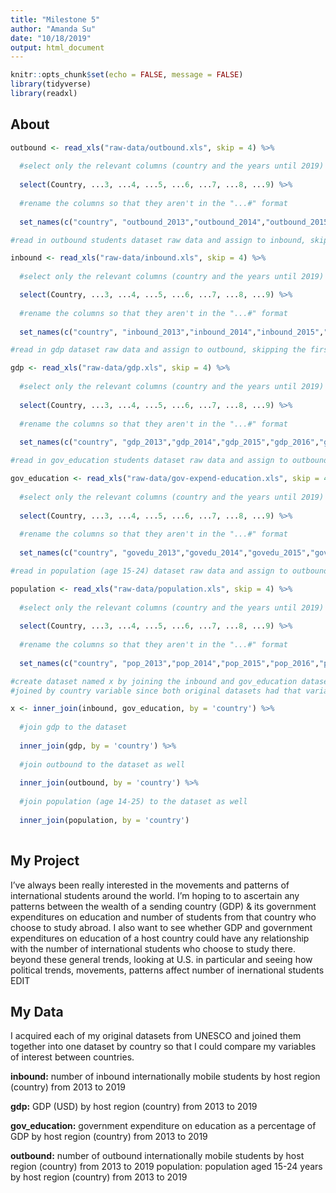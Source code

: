 ```yaml
---
title: "Milestone 5"
author: "Amanda Su"
date: "10/18/2019"
output: html_document
---
```


```r
knitr::opts_chunk$set(echo = FALSE, message = FALSE)
library(tidyverse)
library(readxl)
```

## About
```r
outbound <- read_xls("raw-data/outbound.xls", skip = 4) %>% 
  
  #select only the relevant columns (country and the years until 2019)
  
  select(Country, ...3, ...4, ...5, ...6, ...7, ...8, ...9) %>% 
  
  #rename the columns so that they aren't in the "...#" format
  
  set_names(c("country", "outbound_2013","outbound_2014","outbound_2015","outbound_2016","outbound_2017","outbound_2018", "outbound_2019")) 

#read in outbound students dataset raw data and assign to inbound, skipping the first four lines since they include miscellaneous, unnecessary info

inbound <- read_xls("raw-data/inbound.xls", skip = 4) %>%
  
  #select only the relevant columns (country and the years until 2019)

  select(Country, ...3, ...4, ...5, ...6, ...7, ...8, ...9) %>% 
  
  #rename the columns so that they aren't in the "...#" format
  
  set_names(c("country", "inbound_2013","inbound_2014","inbound_2015","inbound_2016","inbound_2017","inbound_2018", "inbound_2019")) 

#read in gdp dataset raw data and assign to outbound, skipping the first four lines since they include miscellaneous, unnecessary info

gdp <- read_xls("raw-data/gdp.xls", skip = 4) %>%
  
  #select only the relevant columns (country and the years until 2019)
  
  select(Country, ...3, ...4, ...5, ...6, ...7, ...8, ...9) %>% 
  
  #rename the columns so that they aren't in the "...#" format
  
  set_names(c("country", "gdp_2013","gdp_2014","gdp_2015","gdp_2016","gdp_2017","gdp_2018", "gdp_2019"))

#read in gov_education students dataset raw data and assign to outbound, skipping the first four lines since they include miscellaneous, unnecessary info

gov_education <- read_xls("raw-data/gov-expend-education.xls", skip = 4) %>%
  
  #select only the relevant columns (country and the years until 2019)
  
  select(Country, ...3, ...4, ...5, ...6, ...7, ...8, ...9) %>% 
  
  #rename the columns so that they aren't in the "...#" format
  
  set_names(c("country", "govedu_2013","govedu_2014","govedu_2015","govedu_2016","govedu_2017","govedu_2018", "govedu_2019"))

#read in population (age 15-24) dataset raw data and assign to outbound, skipping the first four lines since they include miscellaneous, unnecessary info

population <- read_xls("raw-data/population.xls", skip = 4) %>%
  
  #select only the relevant columns (country and the years until 2019)
  
  select(Country, ...3, ...4, ...5, ...6, ...7, ...8, ...9) %>% 
  
  #rename the columns so that they aren't in the "...#" format
  
  set_names(c("country", "pop_2013","pop_2014","pop_2015","pop_2016","pop_2017","pop_2018", "pop_2019"))

#create dataset named x by joining the inbound and gov_education datasets so that there are variables indicating the number of inbound international students in a country and the governmnent expenditure on education as percentage of a country's GDP for each year
#joined by country variable since both original datasets had that variable in common

x <- inner_join(inbound, gov_education, by = 'country') %>% 
  
  #join gdp to the dataset
  
  inner_join(gdp, by = 'country') %>% 
  
  #join outbound to the dataset as well 
  
  inner_join(outbound, by = 'country') %>%
  
  #join population (age 14-25) to the dataset as well 
  
  inner_join(population, by = 'country')
  

```

## My Project
I've always been really interested in the movements and patterns of international students around the world. I'm hoping to to ascertain any patterns between the wealth of a sending country (GDP) & its government expenditures on education and number of students from that country who choose to study abroad. I also want to see whether GDP and government expenditures on education of a host country could have any relationship with the number of international students who choose to study there. beyond these general trends, looking at U.S. in particular and seeing how political trends, movements, patterns affect number of inernational students EDIT

## My Data
I acquired each of my original datasets from UNESCO and joined them together into one dataset by country so that I could compare my variables of interest between countries. 

**inbound:** number of inbound internationally mobile students by host region (country) from 2013 to 2019

**gdp:** GDP (USD) by host region (country) from 2013 to 2019

**gov_education:** government expenditure on education as a percentage of GDP by host region (country) from 2013 to 2019

**outbound:** number of outbound internationally mobile students by host region (country) from 2013 to 2019
population: population aged 15-24 years by host region (country) from 2013 to 2019

